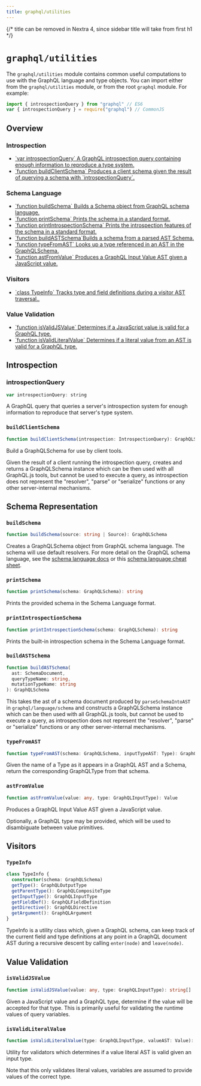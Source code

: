 ```yaml
---
title: graphql/utilities
---
```


{/* title can be removed in Nextra 4, since sidebar title will take from first h1 */}

# `graphql/utilities`

The `graphql/utilities` module contains common useful computations to use with
the GraphQL language and type objects. You can import either from the
`graphql/utilities` module, or from the root `graphql` module. For example:

```js
import { introspectionQuery } from "graphql" // ES6
var { introspectionQuery } = require("graphql") // CommonJS
```

## Overview

### Introspection

<ul className="apiIndex">
  <li>
    <a href="#introspectionquery">
      `var introspectionQuery` A GraphQL introspection query containing enough
      information to reproduce a type system.
    </a>
  </li>
  <li>
    <a href="#buildclientschema">
      `function buildClientSchema` Produces a client schema given the result of
      querying a schema with `introspectionQuery`.
    </a>
  </li>
</ul>

### Schema Language

<ul className="apiIndex">
  <li>
    <a href="#buildschema">
      `function buildSchema` Builds a Schema object from GraphQL schema
      language.
    </a>
  </li>
  <li>
    <a href="#printschema">
      `function printSchema` Prints the schema in a standard format.
    </a>
  </li>
  <li>
    <a href="#printintrospectionschema">
      `function printIntrospectionSchema` Prints the introspection features of
      the schema in a standard format.
    </a>
  </li>
  <li>
    <a href="#buildastschema">
      `function buildASTSchema`Builds a schema from a parsed AST Schema.
    </a>
  </li>
  <li>
    <a href="#typefromast">
      `function typeFromAST` Looks up a type referenced in an AST in the
      GraphQLSchema.
    </a>
  </li>
  <li>
    <a href="#astfromvalue">
      `function astFromValue` Produces a GraphQL Input Value AST given a
      JavaScript value.
    </a>
  </li>
</ul>

### Visitors

<ul className="apiIndex">
  <li>
    <a href="#typeinfo">
      `class TypeInfo` Tracks type and field definitions during a visitor AST
      traversal..
    </a>
  </li>
</ul>

### Value Validation

<ul className="apiIndex">
  <li>
    <a href="#isvalidjsvalue">
      `function isValidJSValue` Determines if a JavaScript value is valid for a
      GraphQL type.
    </a>
  </li>
  <li>
    <a href="#isvalidliteralvalue">
      `function isValidLiteralValue` Determines if a literal value from an AST
      is valid for a GraphQL type.
    </a>
  </li>
</ul>

## Introspection

### introspectionQuery

```js
var introspectionQuery: string
```

A GraphQL query that queries a server's introspection system for enough
information to reproduce that server's type system.

### `buildClientSchema`

```ts
function buildClientSchema(introspection: IntrospectionQuery): GraphQLSchema
```

Build a GraphQLSchema for use by client tools.

Given the result of a client running the introspection query, creates and
returns a GraphQLSchema instance which can be then used with all GraphQL.js
tools, but cannot be used to execute a query, as introspection does not
represent the "resolver", "parse" or "serialize" functions or any other
server-internal mechanisms.

## Schema Representation

### `buildSchema`

```ts
function buildSchema(source: string | Source): GraphQLSchema
```

Creates a GraphQLSchema object from GraphQL schema language. The schema will use
default resolvers. For more detail on the GraphQL schema language, see the
[schema language docs](/learn/schema/) or this
[schema language cheat sheet](https://wehavefaces.net/graphql-shorthand-notation-cheatsheet-17cd715861b6#.9oztv0a7n).

### `printSchema`

```ts
function printSchema(schema: GraphQLSchema): string
```

Prints the provided schema in the Schema Language format.

### `printIntrospectionSchema`

```ts
function printIntrospectionSchema(schema: GraphQLSchema): string
```

Prints the built-in introspection schema in the Schema Language format.

### `buildASTSchema`

```ts
function buildASTSchema(
  ast: SchemaDocument,
  queryTypeName: string,
  mutationTypeName: string
): GraphQLSchema
```

This takes the ast of a schema document produced by `parseSchemaIntoAST` in
`graphql/language/schema` and constructs a GraphQLSchema instance which can be
then used with all GraphQL.js tools, but cannot be used to execute a query, as
introspection does not represent the "resolver", "parse" or "serialize"
functions or any other server-internal mechanisms.

### `typeFromAST`

```ts
function typeFromAST(schema: GraphQLSchema, inputTypeAST: Type): GraphQLType
```

Given the name of a Type as it appears in a GraphQL AST and a Schema, return the
corresponding GraphQLType from that schema.

### `astFromValue`

```ts
function astFromValue(value: any, type: GraphQLInputType): Value
```

Produces a GraphQL Input Value AST given a JavaScript value.

Optionally, a GraphQL type may be provided, which will be used to disambiguate
between value primitives.

## Visitors

### `TypeInfo`

```ts
class TypeInfo {
  constructor(schema: GraphQLSchema)
  getType(): GraphQLOutputType
  getParentType(): GraphQLCompositeType
  getInputType(): GraphQLInputType
  getFieldDef(): GraphQLFieldDefinition
  getDirective(): GraphQLDirective
  getArgument(): GraphQLArgument
}
```

TypeInfo is a utility class which, given a GraphQL schema, can keep track of the
current field and type definitions at any point in a GraphQL document AST during
a recursive descent by calling `enter(node)` and `leave(node)`.

## Value Validation

### `isValidJSValue`

```ts
function isValidJSValue(value: any, type: GraphQLInputType): string[]
```

Given a JavaScript value and a GraphQL type, determine if the value will be
accepted for that type. This is primarily useful for validating the runtime
values of query variables.

### `isValidLiteralValue`

```ts
function isValidLiteralValue(type: GraphQLInputType, valueAST: Value): string[]
```

Utility for validators which determines if a value literal AST is valid given an
input type.

Note that this only validates literal values, variables are assumed to provide
values of the correct type.
